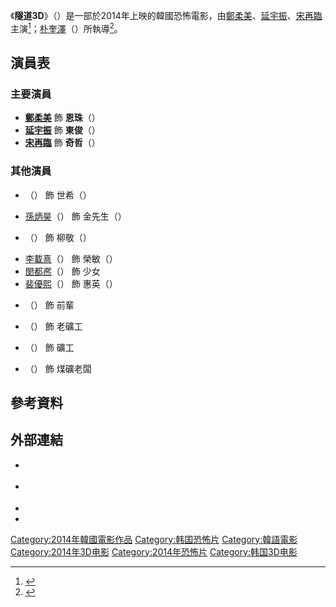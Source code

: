 {{noteTA
|G1=Show
}}
{{不是|隧道 (電影)}}
{{Infobox Film
| name          = 隧道3D
| original_name = {{lang|ko|터널 3D}} 
| image         = The Tunnel poster.jpg
| director      = [[朴奎澤|朴奎澤]]（{{lang|ko|박규택}}）
| producer      = [[韓萬澤|韓萬澤]]（{{lang|ko|한만택}}）<br>[[權準亨|權準亨]]（{{lang|ko|권준형}}）
| producer_2    = [[盧成言|盧成言]]（{{lang|ko|노성언}}）
| writer        = [[劉世文|劉世文]]（{{lang|ko|유세문}}）
|starring       = [[鄭柔美|鄭柔美]]<br>[[延宇振|延宇振]]<br>[[宋再臨|宋再臨]]
|music          = [[韓在權|韓在權]]（{{lang|ko|한재권}}）
| cinematography = [[劉在應|劉在應]]（{{lang|ko|유재응}}）
|production_supervisor = 劉在應<br>劉世文<br>韓萬澤<br>權準亨
|editing        = [[文寅代|文寅代]]（{{lang|ko|문인대}}）
| studio        = Madang Entertainment
|distributor    = BoXoo Entertainment
|released       = {{film date|2014|8|20|韓國}}<ref>{{cite web|url=https://hk.celebrity.yahoo.com/news/%E5%BB%B6%E5%AE%87%E6%8C%AF-%E5%81%B7%E8%A5%B2-%E9%84%AD%E6%9F%94%E7%BE%8E-%E9%9A%A7%E9%81%933d-%E6%B5%B7%E5%A0%B1%E5%B9%95%E5%BE%8C%E8%8A%B1%E7%B5%AE%E7%85%A7%E5%85%AC%E9%96%8B-102214936.html|title=延宇振，「偷襲」鄭柔美..「隧道3D」海報幕後花絮照公開 - Yahoo 娛樂圈|language=|publisher=Yahoo 娛樂圈|accessdate=2014-11-11|archive-date=2014-11-11|archive-url=https://web.archive.org/web/20141111150832/https://hk.celebrity.yahoo.com/news/%e5%bb%b6%e5%ae%87%e6%8c%af-%e5%81%b7%e8%a5%b2-%e9%84%ad%e6%9f%94%e7%be%8e-%e9%9a%a7%e9%81%933d-%e6%b5%b7%e5%a0%b1%e5%b9%95%e5%be%8c%e8%8a%b1%e7%b5%ae%e7%85%a7%e5%85%ac%e9%96%8b-102214936.html|dead-url=no}}</ref>
|runtime        = 86分鐘
|country        = 韓國
|language       = 韓語
|budget         = 
|gross          = 620,874,000韓圜
}}
《'''隧道3D'''》（{{lang-ko|'''터널 3D'''}}）是一部於2014年上映的韓國恐怖電影，由[[鄭柔美|鄭柔美]]、[[延宇振|延宇振]]、[[宋再臨|宋再臨]]主演<ref>{{cite web|title=恐怖片《Tunnel 3D》殺青 下半年上映|url=http://www.koreastardaily.com/tc/news/41272|work=KPOP 韓星網 (電影)|accessdate=2014-11-11|archive-date=2016-03-04|archive-url=https://web.archive.org/web/20160304072124/http://www.koreastardaily.com/tc/news/41272|dead-url=no}}</ref>；[[朴奎澤|朴奎澤]]（{{lang-ko|박규택}}）所執導<ref>{{cite web|title='터널3D' 박규택 감독 "영화를 계속, 꾸준히 만들고 싶다"|url=http://www.newsis.com/ar_detail/view.html?ar_id=NISX20140911_0013162560&cID=10603&pID=10600|work=newsis|accessdate=2014-11-11|archive-date=2014-11-11|archive-url=https://web.archive.org/web/20141111064903/http://www.newsis.com/ar_detail/view.html?ar_id=NISX20140911_0013162560&cID=10603&pID=10600|dead-url=no}}</ref>。

== 演員表 ==
=== 主要演員 ===
*'''[[鄭柔美|鄭柔美]]''' 飾 '''恩珠'''（{{lang|ko|은주}}）
*'''[[延宇振|延宇振]]''' 飾 '''東俊'''（{{lang|ko|동준}}）
*'''[[宋再臨|宋再臨]]''' 飾 '''奇哲'''（{{lang|ko|기철}}）

=== 其他演員 ===
*{{link-ko|鄭時妍|정시연}}（{{lang|ko|정시연}}） 飾 世希（{{lang|ko|혜지}}）
*[[孫炳昊|孫炳昊]]（{{lang|ko|손병호}}） 飾 金先生（{{lang|ko|김씨}}）
*{{link-ko|李詩元|이시원}}（{{lang|ko|이시원}}） 飾 柳敬（{{lang|ko|유경}}）
*[[李載熹|李載熹]]（{{lang|ko|이재희}}） 飾 榮敏（{{lang|ko|영민}}）
*[[閔都凞|閔都凞]]（{{lang|ko|민도희}}） 飾 少女
*[[裴優熙|裴優熙]]（{{lang|ko|배우희}}） 飾 惠英（{{lang|ko|혜영}}）
*{{link-ko|鄭辰 (演員)|정진 (1976년)|鄭辰}}（{{lang|ko|정진}}） 飾 前輩
*{{link-ko|盧容九|도용구}}（{{lang|ko|도용구}}） 飾 老礦工
*{{link-ko|宋森動|송삼동}}（{{lang|ko|송삼동}}） 飾 礦工
*{{link-ko|柳在眀|유재명}}（{{lang|ko|유재명}}） 飾 煤礦老闆

==參考資料==
{{Reflist|2}}

==外部連結==
* {{Official website|http://www.tunnel3d.co.kr/}} {{ko icon}}
* {{facebook|tunnel3D|隧道3D}} {{ko icon}}
* {{hancinema film|Tunnel_3D|隧道3D}}
* {{kmdb film|14145|隧道3D}}

{{DEFAULTSORT:SUI}}
[[Category:2014年韓國電影作品|Category:2014年韓國電影作品]]
[[Category:韩国恐怖片|Category:韩国恐怖片]]
[[Category:韓語電影|Category:韓語電影]]
[[Category:2014年3D电影|Category:2014年3D电影]]
[[Category:2014年恐怖片|Category:2014年恐怖片]]
[[Category:韩国3D电影|Category:韩国3D电影]]